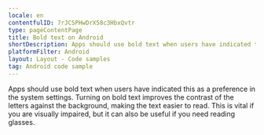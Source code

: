 ```yaml
---
locale: en
contentfulID: 7rJCSPHwDrX58c3HbxQvtr
type: pageContentPage
title: Bold text on Android
shortDescription: Apps should use bold text when users have indicated this as a preference in the system settings.
platformFilter: Android
layout: Layout - Code samples
tag: Android code sample
---
```


Apps should use bold text when users have indicated this as a preference in the system settings. Turning on bold text improves the contrast of the letters against the background, making the text easier to read. This is vital if you are visually impaired, but it can also be useful if you need reading glasses.

<CodeSample id="text-bold" locale="en" platform="android" />

